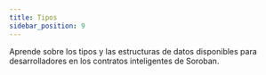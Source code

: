 ```yaml
---
title: Tipos
sidebar_position: 9
---
```



Aprende sobre los tipos y las estructuras de datos disponibles para desarrolladores en los contratos inteligentes de Soroban.

<DocCardList />
